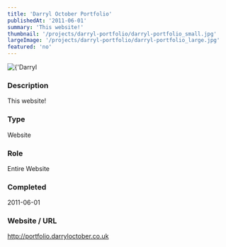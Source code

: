 ```yaml
---
title: 'Darryl October Portfolio'
publishedAt: '2011-06-01'
summary: 'This website!'
thumbnail: '/projects/darryl-portfolio/darryl-portfolio_small.jpg'
largeImage: '/projects/darryl-portfolio/darryl-portfolio_large.jpg'
featured: 'no'
---
```


<div className="relative w-full h-[400px] sm:h-[600px] md:h-[760px] lg:h-[920px]">
  <Image
    alt={'Darryl October Portfolio'}
    src={'/projects/darryl-portfolio/darryl-portfolio.jpg'}
    sizes="(max-width: 640px) 100%, 100%"
    fill={true}
    priority
    style={{
      objectFit: 'contain'
    }}
  />
</div>

### Description

This website!


### Type

Website

### Role

Entire Website

### Completed
2011-06-01

### Website / URL
http://portfolio.darryloctober.co.uk


